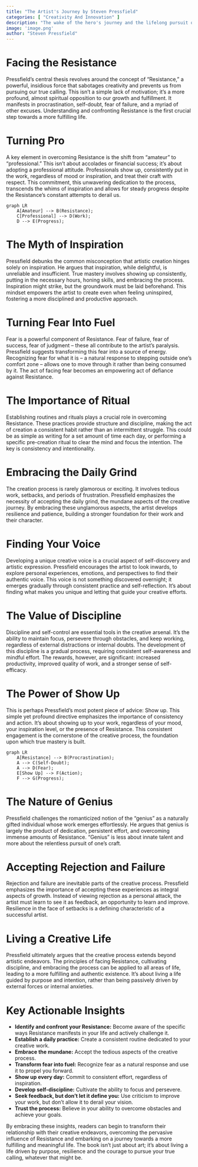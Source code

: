 ```yaml
---
title: "The Artist's Journey by Steven Pressfield"
categories: [ "Creativity And Innovation" ]
description: "The wake of the hero's journey and the lifelong pursuit of meaning"
image: 'image.png'
author: "Steven Pressfield"
---
```

# Facing the Resistance

Pressfield's central thesis revolves around the concept of "Resistance," a powerful, insidious force that sabotages creativity and prevents us from pursuing our true calling. This isn't a simple lack of motivation; it's a more profound, almost spiritual opposition to our growth and fulfillment.  It manifests in procrastination, self-doubt, fear of failure, and a myriad of other excuses.  Understanding and confronting Resistance is the first crucial step towards a more fulfilling life.

# Turning Pro

A key element in overcoming Resistance is the shift from "amateur" to "professional." This isn't about accolades or financial success; it's about adopting a professional attitude. Professionals show up, consistently put in the work, regardless of mood or inspiration, and treat their craft with respect.  This commitment, this unwavering dedication to the process, transcends the whims of inspiration and allows for steady progress despite the Resistance's constant attempts to derail us.

```mermaid
graph LR
    A[Amateur] --> B(Resistance);
    C[Professional] --> D(Work);
    D --> E(Progress);
```

# The Myth of Inspiration

Pressfield debunks the common misconception that artistic creation hinges solely on inspiration.  He argues that inspiration, while delightful, is unreliable and insufficient.  True mastery involves showing up consistently, putting in the necessary hours, honing skills, and embracing the process.   Inspiration might strike, but the groundwork must be laid beforehand.  This mindset empowers the artist to create even when feeling uninspired, fostering a more disciplined and productive approach.

# Turning Fear Into Fuel

Fear is a powerful component of Resistance. Fear of failure, fear of success, fear of judgment – these all contribute to the artist's paralysis.  Pressfield suggests transforming this fear into a source of energy. Recognizing fear for what it is – a natural response to stepping outside one's comfort zone – allows one to move through it rather than being consumed by it. The act of facing fear becomes an empowering act of defiance against Resistance.

# The Importance of Ritual

Establishing routines and rituals plays a crucial role in overcoming Resistance. These practices provide structure and discipline, making the act of creation a consistent habit rather than an intermittent struggle. This could be as simple as writing for a set amount of time each day, or performing a specific pre-creation ritual to clear the mind and focus the intention. The key is consistency and intentionality.

# Embracing the Daily Grind

The creation process is rarely glamorous or exciting.  It involves tedious work, setbacks, and periods of frustration.  Pressfield emphasizes the necessity of accepting the daily grind, the mundane aspects of the creative journey.  By embracing these unglamorous aspects, the artist develops resilience and patience, building a stronger foundation for their work and their character.

# Finding Your Voice

Developing a unique creative voice is a crucial aspect of self-discovery and artistic expression.  Pressfield encourages the artist to look inwards, to explore personal experiences, emotions, and perspectives to find their authentic voice. This voice is not something discovered overnight; it emerges gradually through consistent practice and self-reflection.  It’s about finding what makes you unique and letting that guide your creative efforts.

# The Value of Discipline

Discipline and self-control are essential tools in the creative arsenal.  It's the ability to maintain focus, persevere through obstacles, and keep working, regardless of external distractions or internal doubts.  The development of this discipline is a gradual process, requiring consistent self-awareness and mindful effort. The rewards, however, are significant: increased productivity, improved quality of work, and a stronger sense of self-efficacy.


# The Power of Show Up

This is perhaps Pressfield's most potent piece of advice: Show up.  This simple yet profound directive emphasizes the importance of consistency and action.  It's about showing up to your work, regardless of your mood, your inspiration level, or the presence of Resistance.  This consistent engagement is the cornerstone of the creative process, the foundation upon which true mastery is built.

```mermaid
graph LR
    A[Resistance] --> B(Procrastination);
    A --> C(Self-Doubt);
    A --> D(Fear);
    E[Show Up] --> F(Action);
    F --> G(Progress);
```

# The Nature of Genius

Pressfield challenges the romanticized notion of the "genius" as a naturally gifted individual whose work emerges effortlessly. He argues that genius is largely the product of dedication, persistent effort, and overcoming immense amounts of Resistance.  "Genius" is less about innate talent and more about the relentless pursuit of one's craft.

# Accepting Rejection and Failure

Rejection and failure are inevitable parts of the creative process.  Pressfield emphasizes the importance of accepting these experiences as integral aspects of growth.   Instead of viewing rejection as a personal attack, the artist must learn to see it as feedback, an opportunity to learn and improve.  Resilience in the face of setbacks is a defining characteristic of a successful artist.

# Living a Creative Life

Pressfield ultimately argues that the creative process extends beyond artistic endeavors. The principles of facing Resistance, cultivating discipline, and embracing the process can be applied to all areas of life, leading to a more fulfilling and authentic existence. It’s about living a life guided by purpose and intention, rather than being passively driven by external forces or internal anxieties.


# Key Actionable Insights

* **Identify and confront your Resistance:**  Become aware of the specific ways Resistance manifests in your life and actively challenge it.
* **Establish a daily practice:**  Create a consistent routine dedicated to your creative work.
* **Embrace the mundane:**  Accept the tedious aspects of the creative process.
* **Transform fear into fuel:** Recognize fear as a natural response and use it to propel you forward.
* **Show up every day:**  Commit to consistent effort, regardless of inspiration.
* **Develop self-discipline:**  Cultivate the ability to focus and persevere.
* **Seek feedback, but don't let it define you:**  Use criticism to improve your work, but don't allow it to derail your vision.
* **Trust the process:** Believe in your ability to overcome obstacles and achieve your goals.


By embracing these insights, readers can begin to transform their relationship with their creative endeavors, overcoming the pervasive influence of Resistance and embarking on a journey towards a more fulfilling and meaningful life.  The book isn't just about art; it’s about living a life driven by purpose, resilience and the courage to pursue your true calling, whatever that might be.

